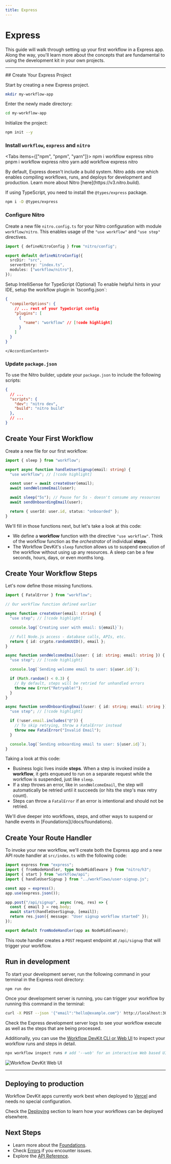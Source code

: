 ```yaml
---
title: Express
---
```


# Express

This guide will walk through setting up your first workflow in a Express app. Along the way, you'll learn more about the concepts that are fundamental to using the development kit in your own projects.

---

<Steps>

<Step>
## Create Your Express Project

Start by creating a new Express project.

```bash
mkdir my-workflow-app
```

Enter the newly made directory:

```bash
cd my-workflow-app
```

Initialize the project:

```bash
npm init --y
```

### Install `workflow`, `express` and `nitro`

<Tabs items={["npm", "pnpm", "yarn"]}>
  <Tab value="npm">
    <CodeBlock>npm i workflow express nitro</CodeBlock>
  </Tab>
  <Tab value="pnpm">
    <CodeBlock>pnpm i workflow express nitro</CodeBlock>
  </Tab>
  <Tab value="yarn">
    <CodeBlock>yarn add workflow express nitro</CodeBlock>
  </Tab>
</Tabs>

<Callout>
By default, Express doesn't include a build system. Nitro adds one which enables compiling workflows, runs, and deploys for development and production. Learn more about Nitro [here](https://v3.nitro.build).
</Callout>

If using TypeScript, you need to install the `@types/express` package.

```bash
npm i -D @types/express
```

### Configure Nitro

Create a new file `nitro.config.ts` for your Nitro configuration with module `workflow/nitro`. This enables usage of the `"use workflow"` and `"use step"` directives.

```typescript title="nitro.config.ts" lineNumbers
import { defineNitroConfig } from "nitro/config";

export default defineNitroConfig({
  srcDir: "src",
  serverEntry: "index.ts",
  modules: ["workflow/nitro"],
});
```

<Accordion type="single" collapsible>
  <AccordionItem value="typescript-intellisense" className="[&_h3]:my-0">
    <AccordionTrigger className="[&_p]:my-0 text-lg [&_p]:text-foreground">
      Setup IntelliSense for TypeScript (Optional)
    </AccordionTrigger>
    <AccordionContent className="[&_p]:my-2">
To enable helpful hints in your IDE, setup the workflow plugin in `tsconfig.json`:

```json title="tsconfig.json" lineNumbers
{
  "compilerOptions": {
    // ... rest of your TypeScript config
    "plugins": [
      {
        "name": "workflow" // [!code highlight]
      }
    ]
  }
}
```

    </AccordionContent>

  </AccordionItem>
</Accordion>

### Update `package.json`

To use the Nitro builder, update your `package.json` to include the following scripts:

```json title="package.json" lineNumbers
{
  // ...
  "scripts": {
    "dev": "nitro dev",
    "build": "nitro build"
  },
  // ...
}
```

</Step>

<Step>

## Create Your First Workflow

Create a new file for our first workflow:

```typescript title="workflows/user-signup.ts" lineNumbers
import { sleep } from "workflow";

export async function handleUserSignup(email: string) {
  "use workflow"; // [!code highlight]

  const user = await createUser(email);
  await sendWelcomeEmail(user);

  await sleep("5s"); // Pause for 5s - doesn't consume any resources
  await sendOnboardingEmail(user);

  return { userId: user.id, status: "onboarded" };
}
```

We'll fill in those functions next, but let's take a look at this code:

- We define a **workflow** function with the directive `"use workflow"`. Think of the workflow function as the _orchestrator_ of individual **steps**.
- The Workflow DevKit's `sleep` function allows us to suspend execution of the workflow without using up any resources. A sleep can be a few seconds, hours, days, or even months long.

## Create Your Workflow Steps

Let's now define those missing functions.

```typescript title="workflows/user-signup.ts" lineNumbers
import { FatalError } from "workflow";

// Our workflow function defined earlier

async function createUser(email: string) {
  "use step"; // [!code highlight]

  console.log(`Creating user with email: ${email}`);

  // Full Node.js access - database calls, APIs, etc.
  return { id: crypto.randomUUID(), email };
}

async function sendWelcomeEmail(user: { id: string; email: string }) {
  "use step"; // [!code highlight]

  console.log(`Sending welcome email to user: ${user.id}`);

  if (Math.random() < 0.3) {
    // By default, steps will be retried for unhandled errors
    throw new Error("Retryable!");
  }
}

async function sendOnboardingEmail(user: { id: string; email: string }) {
  "use step"; // [!code highlight]

  if (!user.email.includes("@")) {
    // To skip retrying, throw a FatalError instead
    throw new FatalError("Invalid Email");
  }

  console.log(`Sending onboarding email to user: ${user.id}`);
}
```

Taking a look at this code:

- Business logic lives inside **steps**. When a step is invoked inside a **workflow**, it gets enqueued to run on a separate request while the workflow is suspended, just like `sleep`.
- If a step throws an error, like in `sendWelcomeEmail`, the step will automatically be retried until it succeeds (or hits the step's max retry count).
- Steps can throw a `FatalError` if an error is intentional and should not be retried.

<Callout>
  We'll dive deeper into workflows, steps, and other ways to suspend or handle
  events in [Foundations](/docs/foundations).
</Callout>

</Step>

<Step>

## Create Your Route Handler

To invoke your new workflow, we'll create both the Express app and a new API route handler at `src/index.ts` with the following code:

```typescript title="src/index.ts"
import express from "express";
import { fromNodeHandler, type NodeMiddleware } from "nitro/h3";
import { start } from "workflow/api";
import { handleUserSignup } from "../workflows/user-signup.js";

const app = express();
app.use(express.json());

app.post("/api/signup", async (req, res) => {
  const { email } = req.body;
  await start(handleUserSignup, [email]);
  return res.json({ message: "User signup workflow started" });
});

export default fromNodeHandler(app as NodeMiddleware);
```

This route handler creates a `POST` request endpoint at `/api/signup` that will trigger your workflow.

</Step>

<Step>

## Run in development

To start your development server, run the following command in your terminal in the Express root directory:

```bash
npm run dev
```

Once your development server is running, you can trigger your workflow by running this command in the terminal:

```bash
curl -X POST --json '{"email":"hello@example.com"}' http://localhost:3000/api/signup
```

Check the Express development server logs to see your workflow execute as well as the steps that are being processed.

Additionally, you can use the [Workflow DevKit CLI or Web UI](/docs/observability) to inspect your workflow runs and steps in detail.

```bash
npx workflow inspect runs # add '--web' for an interactive Web based UI
```

<img src="/o11y-ui.png" alt="Workflow DevKit Web UI" />

</Step>

</Steps>

---

## Deploying to production

Workflow DevKit apps currently work best when deployed to [Vercel](https://vercel.com/home) and needs no special configuration.

Check the [Deploying](/docs/deploying) section to learn how your workflows can be deployed elsewhere.

## Next Steps

- Learn more about the [Foundations](/docs/foundations).
- Check [Errors](/docs/errors) if you encounter issues.
- Explore the [API Reference](/docs/api-reference).
